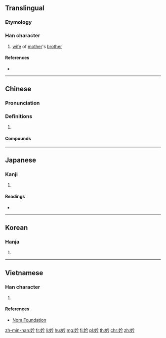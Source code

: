 ==Translingual==

===Etymology===
{{Han etym}}

===Han character===
{{Han char|rn=38|rad=女|as=04|sn=7|four=48427|canj=VOIN|ids=⿰女今}}

# [[wife]] of [[mother]]'s [[brother]]

====References====
* {{Han ref|kx=0256.210|dkj=06087|dj=0521.010|hdz=21032.030|uh=5997|ud=22935|bh=CAB5|bd=51893}}

----

==Chinese==
{{zh-forms}}

===Pronunciation===
{{zh-pron
|m=jìn
|c=kam5
|h=pfs=
|md=
|mn=kīm
|w=
|mc=y
|oc=y
|cat=
}}

===Definitions===
{{zh-hanzi}}

# {{rfdef|lang=zh}}

====Compounds====
{{zh-der|妗母|阿妗}}

----

==Japanese==

===Kanji===
{{ja-kanji|grade=|rs=女04}}

# {{defn|lang=ja|sort=女04}}

====Readings====
* {{ja-readings|on=[[せん]] (sen), [[けん]] (ken), [[かん]] (kan), [[きん]] (kin), [[ごん]] (gon)|kun=[[うつくしい]] (utsukushii), [[よろこぶさま]] (yorokobusama)}}

----

==Korean==

===Hanja===
{{ko-hanja|hangeul=금|rv=geum|mr=kŭm}}

# {{defn|lang=ko|sort=女04}}

----

==Vietnamese==

===Han character===
{{vi-hantu|[[cấm]]|rs=女04}}

# {{defn|lang=vi|sort=女04}}

====References====
* [http://nomfoundation.org/common/nom_details.php?codepoint=5997 Nom Foundation]

[[zh-min-nan:妗]]
[[fr:妗]]
[[li:妗]]
[[hu:妗]]
[[mg:妗]]
[[fj:妗]]
[[pl:妗]]
[[th:妗]]
[[chr:妗]]
[[zh:妗]]